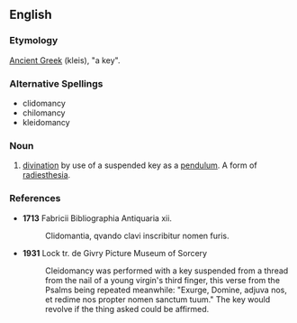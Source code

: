 ==English==

===Etymology===
[[Ancient Greek]] (kleis), "a key".

===Alternative Spellings===
*clidomancy
*chilomancy
*kleidomancy

===Noun===
{{en-noun|-}}

# [[divination]] by use of a suspended key as a [[pendulum]]. A form of [[radiesthesia]].

===References===
*'''1713''' Fabricii Bibliographia Antiquaria xii.
*:Clidomantia, qvando clavi inscribitur nomen furis.

*'''1931''' Lock tr. de Givry Picture Museum of Sorcery
*:Cleidomancy was performed with a key suspended from a thread from the nail of a young virgin's third finger, this verse from the Psalms being repeated meanwhile: "Exurge, Domine, adjuva nos, et redime nos propter nomen sanctum tuum." The key would revolve if the thing asked could be affirmed.